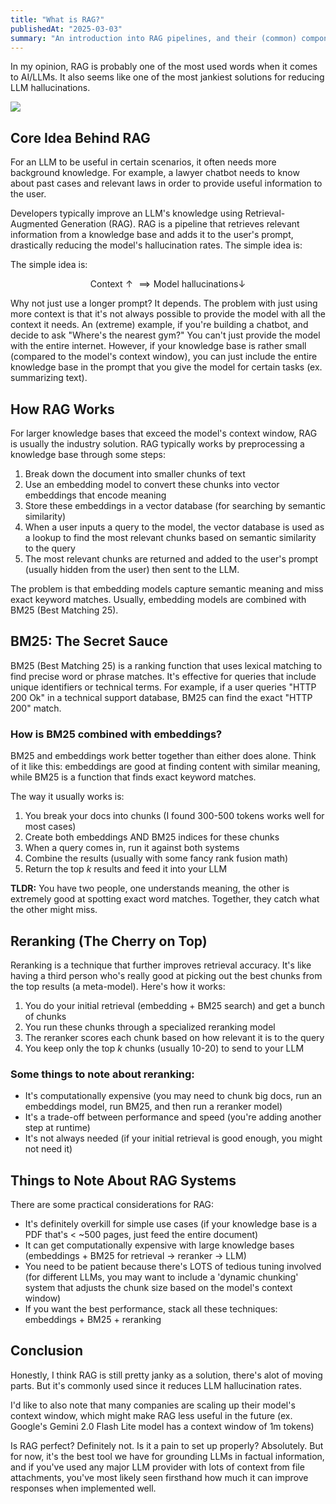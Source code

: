 ```yaml
---
title: "What is RAG?"
publishedAt: "2025-03-03"
summary: "An introduction into RAG pipelines, and their (common) components."
---
```


In my opinion, RAG is probably one of the most used words when it comes to AI/LLMs. It also seems like one of the most jankiest solutions for reducing LLM hallucinations.

![](/blog-assets/rag/)


## Core Idea Behind RAG

For an LLM to be useful in certain scenarios, it often needs more background knowledge. For example, a lawyer chatbot needs to know about past cases and relevant laws in order to provide useful information to the user.

Developers typically improve an LLM's knowledge using Retrieval-Augmented Generation (RAG). RAG is a pipeline that retrieves relevant information from a knowledge base and adds it to the user's prompt, drastically reducing the model's hallucination rates.
The simple idea is:


The simple idea is:

$$
\text{Context} \uparrow \implies \text{Model hallucinations} \downarrow
$$

<Callout>
<CalloutTitle>Why not just use a longer prompt?</CalloutTitle>
<CalloutDescription>
It depends. The problem with just using more context is that it's not always possible to provide the model with all the context it needs. An (extreme) example, if you're building a chatbot, and decide to ask "Where's the nearest gym?" You can't just provide the model with the entire internet. However, if your knowledge base is rather small (compared to the model's context window), you can just include the entire knowledge base in the prompt that you give the model for certain tasks (ex. summarizing text).
</CalloutDescription>
</Callout>


## How RAG Works

For larger knowledge bases that exceed the model's context window, RAG is usually the industry solution. RAG typically works by preprocessing a knowledge base through some steps:

1. Break down the document into smaller chunks of text
2. Use an embedding model to convert these chunks into vector embeddings that encode meaning
3. Store these embeddings in a vector database (for searching by semantic similarity)
4. When a user inputs a query to the model, the vector database is used as a lookup to find the most relevant chunks based on semantic similarity to the query
5. The most relevant chunks are returned and added to the user's prompt (usually hidden from the user) then sent to the LLM.

The problem is that embedding models capture semantic meaning and miss exact keyword matches. Usually, embedding models are combined with BM25 (Best Matching 25).

## BM25: The Secret Sauce

BM25 (Best Matching 25) is a ranking function that uses lexical matching to find precise word or phrase matches. It's effective for queries that include unique identifiers or technical terms. For example, if a user queries "HTTP 200 Ok" in a technical support database, BM25 can find the exact "HTTP 200" match.

### How is BM25 combined with embeddings?

BM25 and embeddings work better together than either does alone. Think of it like this: embeddings are good at finding content with similar meaning, while BM25 is a function that finds exact keyword matches.

The way it usually works is:

1. You break your docs into chunks (I found 300-500 tokens works well for most cases)
2. Create both embeddings AND BM25 indices for these chunks
3. When a query comes in, run it against both systems
4. Combine the results (usually with some fancy rank fusion math)
5. Return the top $k$ results and feed it into your LLM

**TLDR:** You have two people, one understands meaning, the other is extremely good at spotting exact word matches. Together, they catch what the other might miss.

## Reranking (The Cherry on Top)

Reranking is a technique that further improves retrieval accuracy. It's like having a third person who's really good at picking out the best chunks from the top results (a meta-model). Here's how it works:

1. You do your initial retrieval (embedding + BM25 search) and get a bunch of chunks
2. You run these chunks through a specialized reranking model
3. The reranker scores each chunk based on how relevant it is to the query
4. You keep only the top $k$ chunks (usually 10-20) to send to your LLM

### Some things to note about reranking:

- It's computationally expensive (you may need to chunk big docs, run an embeddings model, run BM25, and then run a reranker model)
- It's a trade-off between performance and speed (you're adding another step at runtime)
- It's not always needed (if your initial retrieval is good enough, you might not need it)

## Things to Note About RAG Systems

There are some practical considerations for RAG:

- It's definitely overkill for simple use cases (if your knowledge base is a PDF that's \< ~500 pages, just feed the entire document)
- It can get computationally expensive with large knowledge bases (embeddings + BM25 for retrieval $\rightarrow$ reranker $\rightarrow$ LLM)
- You need to be patient because there's LOTS of tedious tuning involved (for different LLMs, you may want to include a 'dynamic chunking' system that adjusts the chunk size based on the model's context window)
- If you want the best performance, stack all these techniques: embeddings + BM25 + reranking

## Conclusion

Honestly, I think RAG is still pretty janky as a solution, there's alot of moving parts. But it's commonly used since it reduces LLM hallucination rates. 

I'd like to also note that many companies are scaling up their model's context window, which might make RAG less useful in the future (ex. Google's Gemini 2.0 Flash Lite model has a context window of 1m tokens)

Is RAG perfect? Definitely not. Is it a pain to set up properly? Absolutely. But for now, it's the best tool we have for grounding LLMs in factual information, and if you've used any major LLM provider with lots of context from file attachments, you've most likely seen firsthand how much it can improve responses when implemented well.